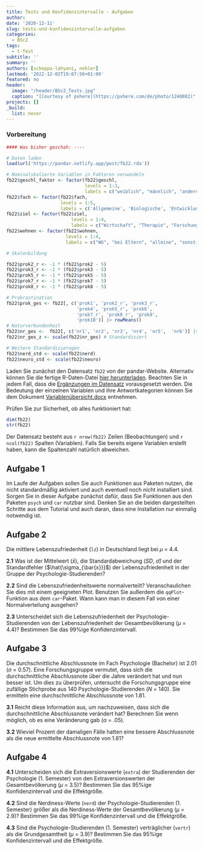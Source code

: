 ```yaml
---
title: Tests und Konfidenzintervalle - Aufgaben
author: 
date: '2020-12-11'
slug: tests-und-konfidenzintervalle-aufgaben
categories:
  - BSc2
tags:
  - t-Test
subtitle: ''
summary: ''
authors: [scheppa-lahyani, nehler]
lastmod: '2022-12-02T19:07:56+01:00'
featured: no
header:
  image: "/header/BSc2_Tests.jpg"
  caption: "[Courtesy of pxhere](https://pxhere.com/de/photo/1240882)"
projects: []
_build:
  list: never
---
```


### Vorbereitung 

```r
#### Was bisher geschah: ----

# Daten laden
load(url('https://pandar.netlify.app/post/fb22.rda'))  

# Nominalskalierte Variablen in Faktoren verwandeln
fb22$geschl_faktor <- factor(fb22$geschl,
                             levels = 1:3,
                             labels = c("weiblich", "männlich", "anderes"))
fb22$fach <- factor(fb22$fach,
                    levels = 1:5,
                    labels = c('Allgemeine', 'Biologische', 'Entwicklung', 'Klinische', 'Diag./Meth.'))
fb22$ziel <- factor(fb22$ziel,
                        levels = 1:4,
                        labels = c("Wirtschaft", "Therapie", "Forschung", "Andere"))
fb22$wohnen <- factor(fb22$wohnen, 
                      levels = 1:4, 
                      labels = c("WG", "bei Eltern", "alleine", "sonstiges"))

# Skalenbildung

fb22$prok2_r <- -1 * (fb22$prok2 - 5)
fb22$prok3_r <- -1 * (fb22$prok3 - 5)
fb22$prok5_r <- -1 * (fb22$prok5 - 5)
fb22$prok7_r <- -1 * (fb22$prok7 - 5)
fb22$prok8_r <- -1 * (fb22$prok8 - 5)

# Prokrastination
fb22$prok_ges <- fb22[, c('prok1', 'prok2_r', 'prok3_r',
                          'prok4', 'prok5_r', 'prok6',
                          'prok7_r', 'prok8_r', 'prok9', 
                          'prok10')] |> rowMeans()
# Naturverbundenheit
fb22$nr_ges <-  fb22[, c('nr1', 'nr2', 'nr3', 'nr4', 'nr5',  'nr6')] |> rowMeans()
fb22$nr_ges_z <- scale(fb22$nr_ges) # Standardisiert

# Weitere Standardisierugen
fb22$nerd_std <- scale(fb22$nerd)
fb22$neuro_std <- scale(fb22$neuro)

```

Laden Sie zunächst den Datensatz `fb22` von der pandar-Website. Alternativ können Sie die fertige R-Daten-Datei [<i class="fas fa-download"></i> hier herunterladen](/post/fb22.rda). Beachten Sie in jedem Fall, dass die [Ergänzungen im Datensatz](/post/tests-und-konfidenzintervalle/#prep) vorausgesetzt werden. Die Bedeutung der einzelnen Variablen und ihre Antwortkategorien können Sie dem Dokument [Variablenübersicht.docx](/post/variablen.pdf) entnehmen.

Prüfen Sie zur Sicherheit, ob alles funktioniert hat: 

```r
dim(fb22)
str(fb22)
```

Der Datensatz besteht aus `r nrow(fb22)` Zeilen (Beobachtungen) und `r ncol(fb22)` Spalten (Variablen). Falls Sie bereits eigene Variablen erstellt haben, kann die Spaltenzahl natürlich abweichen.


## Aufgabe 1

Im Laufe der Aufgaben sollen Sie auch Funktionen aus Paketen nutzen, die nicht standardmäßig aktiviert und auch eventuell noch nicht installiert sind. Sorgen Sie in dieser Aufgabe zunächst dafür, dass Sie Funktionen aus den Paketen `psych` und `car` nutzbar sind. Denken Sie an die beiden dargestellten Schritte aus dem Tutorial und auch daran, dass eine Installation nur einmalig notwendig ist. 

## Aufgabe 2

Die mittlere Lebenszufriedenheit (`lz`) in Deutschland liegt bei $\mu$ = 4.4.

**2.1** Was ist der Mittelwert ($\bar{x}$), die Standardabweichung (*SD*, $\hat\sigma$) und der Standardfehler ($\hat{\sigma_{\bar{x}}}$) der Lebenszufriedenheit in der Gruppe der Psychologie-Studierenden?

**2.2** Sind die Lebenszufriedenheitswerte normalverteilt? Veranschaulichen Sie dies mit einem geeigneten Plot. Benutzen Sie außerdem die `qqPlot`-Funktion aus dem `car`-Paket. Wann kann man in diesem Fall von einer Normalverteilung ausgehen?

**2.3** Unterscheidet sich die Lebenszufriedenheit der Psychologie-Studierenden von der Lebenszufriedenheit der Gesamtbevölkerung ($\mu$ = 4.4)? Bestimmen Sie das 99%ige Konfidenzintervall.


## Aufgabe 3

Die durchschnittliche Abschlussnote im Fach Psychologie (Bachelor) ist 2.01 ($\sigma$ = 0.57). Eine Forschungsgruppe vermutet, dass sich die durchschnittliche Abschlussnote über die Jahre verändert hat und nun besser ist. Um dies zu überprüfen, untersucht die Forschungsgruppe eine zufällige Stichprobe aus 140 Psychologie-Studierenden (*N* = 140). Sie ermitteln eine durchschnittliche Abschlussnote von 1.81.

**3.1** Reicht diese Information aus, um nachzuweisen, dass sich die durchschnittliche Abschlussnote verändert hat? Berechnen Sie wenn möglich, ob es eine Veränderung gab ($\alpha$ = .05).

**3.2** Wieviel Prozent der damaligen Fälle hatten eine bessere Abschlussnote als die neue ermittelte Abschlussnote von 1.81?


## Aufgabe 4

**4.1** Unterscheiden sich die Extraversionswerte (`extra`) der Studierenden der Psychologie (1. Semester) von den Extraversionswerten der Gesamtbevölkerung ($\mu$ = 3.5)? Bestimmen Sie das 95%ige Konfidenzintervall und die Effektgröße.

**4.2** Sind die Nerdiness-Werte (`nerd`) der Psychologie-Studierenden (1. Semester) größer als die Nerdiness-Werte der Gesamtbevölkerung ($\mu$ = 2.9)? Bestimmen Sie das 99%ige Konfidenzintervall und die Effektgröße.

**4.3** Sind die Psychologie-Studierenden (1. Semester) verträglicher (`vertr`) als die Grundgesamtheit ($\mu$ = 3.9)? Bestimmen Sie das 95%ige Konfidenzintervall und die Effektgröße.
